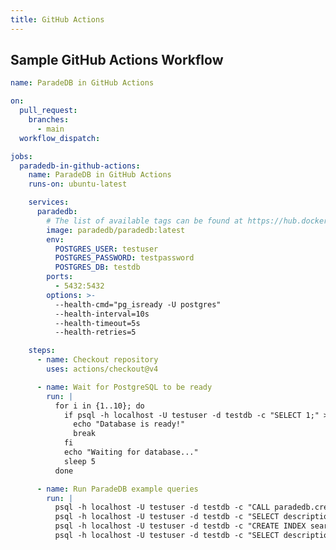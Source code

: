 ```yaml
---
title: GitHub Actions
---
```


## Sample GitHub Actions Workflow

```yaml
name: ParadeDB in GitHub Actions

on:
  pull_request:
    branches:
      - main
  workflow_dispatch:

jobs:
  paradedb-in-github-actions:
    name: ParadeDB in GitHub Actions
    runs-on: ubuntu-latest

    services:
      paradedb:
        # The list of available tags can be found at https://hub.docker.com/r/paradedb/paradedb/tags
        image: paradedb/paradedb:latest
        env:
          POSTGRES_USER: testuser
          POSTGRES_PASSWORD: testpassword
          POSTGRES_DB: testdb
        ports:
          - 5432:5432
        options: >-
          --health-cmd="pg_isready -U postgres"
          --health-interval=10s
          --health-timeout=5s
          --health-retries=5

    steps:
      - name: Checkout repository
        uses: actions/checkout@v4

      - name: Wait for PostgreSQL to be ready
        run: |
          for i in {1..10}; do
            if psql -h localhost -U testuser -d testdb -c "SELECT 1;" > /dev/null 2>&1; then
              echo "Database is ready!"
              break
            fi
            echo "Waiting for database..."
            sleep 5
          done

      - name: Run ParadeDB example queries
        run: |
          psql -h localhost -U testuser -d testdb -c "CALL paradedb.create_bm25_test_table(schema_name => 'public', table_name => 'mock_items');"
          psql -h localhost -U testuser -d testdb -c "SELECT description, rating, category FROM mock_items LIMIT 3;"
          psql -h localhost -U testuser -d testdb -c "CREATE INDEX search_idx ON mock_items USING bm25 (id, description, category, rating, in_stock, created_at, metadata, weight_range) WITH (key_field='id');"
          psql -h localhost -U testuser -d testdb -c "SELECT description, rating, category FROM mock_items WHERE description @@@ 'shoes' OR category @@@ 'footwear' AND rating @@@ '>2' ORDER BY description LIMIT 5;"
```
